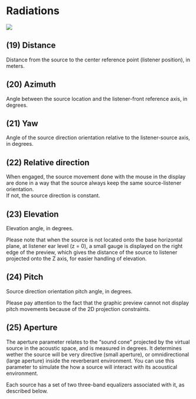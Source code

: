 # Radiations

![](https://flux-shared.s3.amazonaws.com/doc_images/Plugins/ircam-spat/spat_06.jpg)

## (19) Distance
Distance from the source to the center reference point (listener position), in meters.


## (20) Azimuth
Angle between the source location and the listener-front reference axis, in degrees.


## (21) Yaw
Angle of the source direction orientation relative to the listener-source axis, in degrees.


## (22) Relative direction
When engaged, the source movement done with the mouse in the display are done in a way that the source
always keep the same source-listener orientation.  
If not, the source direction is constant.

## (23) Elevation
Elevation angle, in degrees.

:::{.callout-note}
Please note that when the source is not located onto the base horizontal plane, at listener ear level (z = 0), a small gauge is
displayed on the right edge of the preview, which gives the distance of the source to listener projected onto the Z axis, for easier
handling of elevation.
:::

## (24) Pitch
Source direction orientation pitch angle, in degrees.

:::{.callout-note}
Please pay attention to the fact that the graphic preview cannot not display pitch movements because of the 2D projection constraints.
:::

## (25) Aperture
The aperture parameter relates to the "sound cone" projected by the virtual source in the acoustic space, and is measured in
degrees. It determines wether the source will be very directive (small aperture), or omnidirectional (large aperture) inside the
reverberant environment. You can use this parameter to simulate the how a source will interact with its acoustical environment.

Each source has a set of two three-band equalizers associated with it, as described below.
